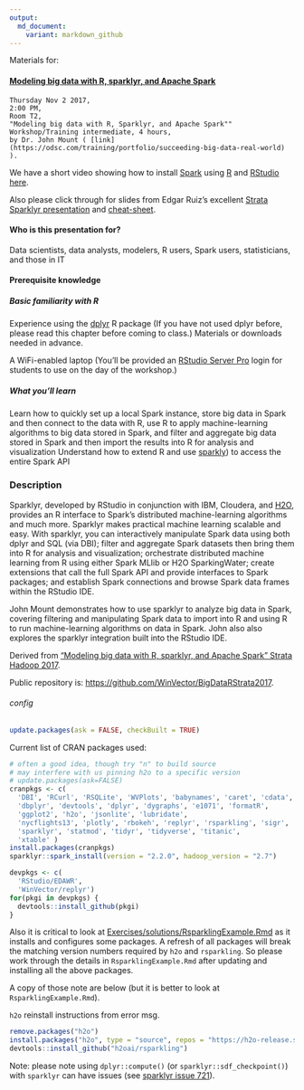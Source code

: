 ```yaml
---
output:
  md_document:
    variant: markdown_github
---
```


<!-- README.md is generated from README.Rmd. Please edit that file -->

Materials for:


#### [Modeling big data with R, sparklyr, and Apache Spark](https://conferences.oreilly.com/strata/strata-ca/public/schedule/detail/55791)

    Thursday Nov 2 2017,
    2:00 PM,
    Room T2,
    "Modeling big data with R, Sparklyr, and Apache Spark""
    Workshop/Training intermediate, 4 hours,
    by Dr. John Mount ( [link](https://odsc.com/training/portfolio/succeeding-big-data-real-world) ).
    

We have a short video showing how to install [Spark](http://spark.apache.org) using [R](https://cran.r-project.org) and [RStudio](https://www.rstudio.com) [here](https://youtu.be/qnINvPqcRvE).

Also please click through for slides from Edgar Ruiz's excellent [Strata Sparklyr presentation](https://conferences.oreilly.com/strata/strata-ca/public/schedule/detail/55800) and [cheat-sheet](http://spark.rstudio.com/images/sparklyr-cheatsheet.pdf).
    


#### Who is this presentation for?

Data scientists, data analysts, modelers, R users, Spark users, statisticians, and those in IT


#### Prerequisite knowledge


##### Basic familiarity with R

Experience using the [dplyr](https://CRAN.R-project.org/package=dplyr) R package (If you have not used dplyr before, please read this chapter before coming to class.)
Materials or downloads needed in advance.

A WiFi-enabled laptop (You'll be provided an [RStudio Server Pro](https://www.rstudio.com/products/rstudio-server-pro/) login for students to use on the day of the workshop.)

##### What you'll learn

Learn how to quickly set up a local Spark instance, store big data in Spark and then connect to the data with R, use R to apply machine-learning algorithms to big data stored in Spark, and filter and aggregate big data stored in Spark and then import the results into R for analysis and visualization
Understand how to extend R and use [sparkly](http://spark.rstudio.com)) to access the entire Spark API

### Description

Sparklyr, developed by RStudio in conjunction with IBM, Cloudera, and [H2O](http://www.h2o.ai), provides an R interface to Spark’s distributed machine-learning algorithms and much more. Sparklyr makes practical machine learning scalable and easy. With sparklyr, you can interactively manipulate Spark data using both dplyr and SQL (via DBI); filter and aggregate Spark datasets then bring them into R for analysis and visualization; orchestrate distributed machine learning from R using either Spark MLlib or H2O SparkingWater; create extensions that call the full Spark API and provide interfaces to Spark packages; and establish Spark connections and browse Spark data frames within the RStudio IDE.

John Mount demonstrates how to use sparklyr to analyze big data in Spark, covering filtering and manipulating Spark data to import into R and using R to run machine-learning algorithms on data in Spark. John also also explores the sparklyr integration built into the RStudio IDE.


Derived from ["Modeling big data with R, sparklyr, and Apache Spark" Strata Hadoop 2017]().

Public repository is: [https://github.com/WinVector/BigDataRStrata2017](https://github.com/WinVector/ODSCWest2017/tree/master/SparklyRMachineLearning).


###### config


```r
update.packages(ask = FALSE, checkBuilt = TRUE)
```
 
Current list of CRAN packages used:

```r
# often a good idea, though try "n" to build source
# may interfere with us pinning h2o to a specific version
# update.packages(ask=FALSE) 
cranpkgs <- c(
  'DBI', 'RCurl', 'RSQLite', 'WVPlots', 'babynames', 'caret', 'cdata',
  'dbplyr', 'devtools', 'dplyr', 'dygraphs', 'e1071', 'formatR',
  'ggplot2', 'h2o', 'jsonlite', 'lubridate', 
  'nycflights13', 'plotly', 'rbokeh', 'replyr', 'rsparkling', 'sigr',
  'sparklyr', 'statmod', 'tidyr', 'tidyverse', 'titanic',
  'xtable' )
install.packages(cranpkgs)
sparklyr::spark_install(version = "2.2.0", hadoop_version = "2.7")
```

```r
devpkgs <- c(
  'RStudio/EDAWR',
  'WinVector/replyr')
for(pkgi in devpkgs) {
  devtools::install_github(pkgi)
}
```


Also it is critical to look at [Exercises/solutions/RsparklingExample.Rmd](Exercises/solutions/RsparklingExample.Rmd) as it installs and configures some packages.  A refresh of all packages will break the matching version numbers required by `h2o` and `rsparkling`.  So please work through the details in `RsparklingExample.Rmd` after updating and installing all the above packages.

A copy of those note are below (but it is better to look at `RsparklingExample.Rmd`).


`h2o` reinstall instructions from error msg.

```r
remove.packages("h2o")
install.packages("h2o", type = "source", repos = "https://h2o-release.s3.amazonaws.com/h2o/rel-weierstrass/2/R")
devtools::install_github("h2oai/rsparkling")
```

Note: please note using `dplyr::compute()` (or `sparklyr::sdf_checkpoint()`) with `sparklyr` can have issues (see [sparklyr issue 721](https://github.com/rstudio/sparklyr/issues/721)).

  

